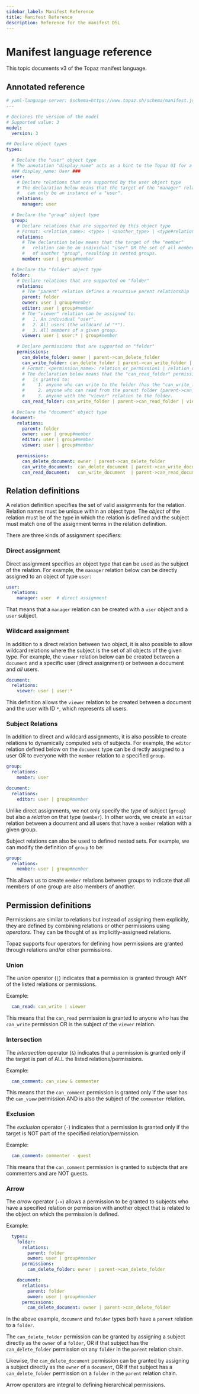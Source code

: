 ```yaml
---
sidebar_label: Manifest Reference
title: Manifest Reference
description: Reference for the manifest DSL
---
```


# Manifest language reference

This topic documents v3 of the Topaz manifest language.

## Annotated reference

```yaml
# yaml-language-server: $schema=https://www.topaz.sh/schema/manifest.json
---

# Declares the version of the model
# Supported value: 3
model:
  version: 3

## Declare object types
types:

  # Declare the "user" object type
  # The annotation "display_name" acts as a hint to the Topaz UI for a display name for this type
  ### display_name: User ###
  user:
    # Declare relations that are supported by the user object type
    # The declaration below means that the target of the "manager" relation
    #   can only be an instance of a "user".
    relations:
      manager: user

  # Declare the "group" object type
  group:
    # Declare relations that are supported by this object type
    # Format: <relation_name>: <type> | <another_type> | <type#relation>
    relations:
      # The declaration below means that the target of the "member"
      #   relation can be an individual "user" OR the set of all members
      #   of another "group", resulting in nested groups.
      member: user | group#member

  # Declare the "folder" object type
  folder:
    # Declare relations that are supported on "folder"
    relations:
      # The "parent" relation defines a recursive parent relationship
      parent: folder
      owner: user | group#member
      editor: user | group#member
      # The "viewer" relation can be assigned to:
      #   1. An individual "user".
      #   2. All users (the wildcard id "*").
      #   3. All members of a given group.
      viewer: user | user:* | group#member

    # Declare permissions that are supported on "folder"
    permissions:
      can_delete_folder: owner | parent->can_delete_folder
      can_write_folder: can_delete_folder | parent->can_write_folder | editor
      # Format: <permission_name>: relation_or_permission1 | relation_or_permission2 | relation->relation_or_permission2
      # The declaration below means that the "can_read_folder" permission
      #   is granted to:
      #     1. anyone who can write to the folder (has the "can_write_folder" permission).
      #     2. anyone who can read from the parent folder (parent->can_read_folder).
      #     3. anyone with the "viewer" relation to the folder.
      can_read_folder: can_write_folder | parent->can_read_folder | viewer

  # Declare the "document" object type
  document:
    relations:
      parent: folder
      owner: user | group#member
      editor: user | group#member
      viewer: user | group#member

    permissions:
      can_delete_document: owner | parent->can_delete_folder
      can_write_document:  can_delete_document | parent->can_write_document | editor
      can_read_document:   can_write_document  | parent->can_read_document  | viewer
```

## Relation definitions

A relation definition specifies the set of valid assignments for the relation. Relation names must be unique within an object type.
The _object_ of the relation must be of the type in which the relation is defined and the subject must match one of the assignment
terms in the relation definition.

There are three kinds of assignment specifiers:

### Direct assignment

Direct assignment specifies an object type that can be used as the subject of the relation. For example, the `manager`
relation below can be directly assigned to an object of type `user`:

```yaml
user:
  relations:
    manager: user  # direct assignment
```

That means that a `manager` relation can be created with a `user` object and a `user` subject.

### Wildcard assignment

In addition to a direct relation between two object, it is also possible to allow wildcard relations where the subject
is the set of all objects of the given type. For example, the `viewer` relation below can be created between a `document`
and a specific user (direct assignment) or between a document and _all_ users.

```yaml
document:
  relations:
    viewer: user | user:*
```

This definition allows the `viewer` relation to be created between a document and the user with ID `*`, which represents
all users.

### Subject Relations

In addition to direct and wildcard assignments, it is also possible to create relations to dynamically computed sets of
subjects. For example, the `editor` relation defined below on the `document` type can be directly assigned to a user OR
to everyone with the `member` relation to a specified `group`.

```yaml
group:
  relations:
    member: user

document:
  relations:
    editor: user | group#member
```

Unlike direct assignments, we not only specify the _type_ of subject (`group`) but also a _relation_ on that type
(`member`). In other words, we create an `editor` relation between a document and all users that have a `member`
relation with a given group.

Subject relations can also be used to defined nested sets. For example, we can modify the definition of `group` to be:

```yaml
group:
  relations:
    member: user | group#member
```

This allows us to create `member` relations between groups to indicate that all members of one group are also members of
another.


## Permission definitions

Permissions are similar to relations but instead of assigning them explicitly, they are defined by combining relations
or other permissions using _operators_. They can be thought of as implicitly-assigneed relations.

Topaz supports four operators for defining how permissions are granted through relations and/or other permissions.

### Union

The _union_ operator (`|`) indicates that a permission is granted through ANY of the listed relations or permissions.

Example:

```yaml
  can_read: can_write | viewer
```

This means that the `can_read` permission is granted to anyone who has the `can_write` permission OR is the subject of the `viewer` relation.

### Intersection

The _intersection_ operator (`&`) indicates that a permission is granted only if the target is part of ALL the listed relations/permissions.

Example:

```yaml
  can_comment: can_view & commenter
```

This means that the `can_comment` permission is granted only if the user has the `can_view` permission AND is also the subject of the `commenter` relation.

### Exclusion

The _exclusion_ operator (`-`) indicates that a permission is granted only if the target is NOT part of the specified relation/permission.

Example:

```yaml
  can_comment: commenter - guest
```

This means that the `can_comment` permission is granted to subjects that are commenters and are NOT guests.

### Arrow

The _arrow_ operator (`->`) allows a permission to be granted to subjects who have a specified relation or permission with another object that is
related to the object on which the permission is defined.

Example:

```yaml
  types:
    folder:
      relations:
        parent: folder
        owner: user | group#member
      permissions:
        can_delete_folder: owner | parent->can_delete_folder

    document:
      relations:
        parent: folder
        owner: user | group#member
      permissions:
        can_delete_document: owner | parent->can_delete_folder
```

In the above example, `document` and `folder` types both have a `parent` relation to a `folder`.

The `can_delete_folder` permission can be granted by assigning a subject directly as the `owner` of a `folder`, OR if that subject has the `can_delete_folder` permission on any `folder` in the `parent` relation chain.

Likewise, the `can_delete_document` permission can be granted by assigning a subject directly as the `owner` of a `document`, OR if that subject has a `can_delete_folder` permission on a  `folder` in the `parent` relation chain.

Arrow operators are integral to defining hierarchical permissions.
